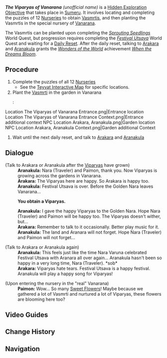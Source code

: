 {{Stub|Verify requirement}}
{{Hidden Exploration Objectives Infobox
|image      = The Viparyas of Vanarana.png
|type       = Unordered
|region     = Sumeru
|area       = 
|loc        = 
|characters = Arakara; Aranakula; Paimon; Traveler
|rewards    = {{Card|Adventure EXP|100}}{{Card|Mora|10,000}}{{Card|Primogem|20}}{{Card|Hero's Wit|2}}{{Card|Viparyas (Furnishing)|1}}
|req        = 
* [[Sprouting Seedlings]] <small>(to start)</small>
* [[Aranyaka]]: Part II - [[Dream Nursery]] <small>(to finish)</small>
|unlocks    = [[Giving Flowers]]
}}
'''''The Viparyas of Vanarana''''' ''(unofficial name)'' is a [[Hidden Exploration Objective]] that takes place in [[Sumeru]]. It involves locating and completing the puzzles of 12 [[Nursery|Nurseries]] to obtain [[Vasmrti]]s, and then planting the Vasmrtis in the special nursery of [[Vanarana]].

The Vasmrtis can be planted upon completing the ''[[Sprouting Seedlings]]'' World Quest, but progression requires completing the ''[[Festival Utsava]]'' World Quest and waiting for a [[Daily Reset]]. After the daily reset, talking to [[Arakara]] and [[Aranakula]] grants the ''[[Wonders of the World]]'' achievement ''[[When the Dreams Bloom]]''.

==Procedure==
#Complete the puzzles of all 12 [[Nursery|Nurseries]]
#*See the [https://webstatic-sea.mihoyo.com/app/ys-map-sea/index.html#/map/2?shown_types=396 Teyvat Interactive Map] for specific locations.
#Plant the [[Vasmrti]] in the garden in Vanarana
#:<gallery>
Location The Viparyas of Vanarana Entrance.png|Entrance location
Location The Viparyas of Vanarana Entrance Context.png|Entrance additional context
NPC Location Arakara, Aranakula.png|Garden location
NPC Location Arakara, Aranakula Context.png|Garden additional Context
</gallery>
#Wait until the next daily reset, and talk to [[Arakara]] and [[Aranakula]]

== Dialogue==
{{Dialogue start}}
;(Talk to Arakara or Aranakula after the [[Viparyas]] have grown)
:'''Aranakula:''' Nara (Traveler) and Paimon, thank you. Now Viparyas is growing across the gardens in Vanarana.
:'''Arakara:''' The Viparyas here are happy. So Arakara is happy too.
:'''Aranakula:''' Festival Utsava is over. Before the Golden Nara leaves Vanarana...

:'''You obtain a Viparyas.'''

:'''Aranakula:''' I gave the happy Viparyas to the Golden Nara. Hope Nara (Traveler) and Paimon will be happy too. The Viparyas doesn't wither, but...
:'''Arakara:''' Remember to talk to it occasionally. Better play music for it.
:'''Aranakula:''' The land and Aranara will not forget. Hope Nara (Traveler) and Paimon will not forget...

;(Talk to Arakara or Aranakula again)
:'''Aranakula:''' This feels just like the time Nara Varuna celebrated Festival Utsava with Aranara all over again... Aranakula hasn't been so happy in a very long time, Nara (Traveler). *sob*
:'''Arakara:''' Viparyas hate tears. Festival Utsava is a happy festival. Aranakula will play a happy song for Viparyas!

;(Upon entering the nursery in the "real" Vanarana)
:'''Paimon:''' Wow... So many [[Sweet Flower]]s! Maybe because we gathered a lot of Vasmrti and nurtured a lot of Viparyas, these flowers are blooming here too?
{{Dialogue end}}

==Video Guides==
{{EVT
|video1   = https://youtu.be/wVWBkQ30bKQ
|caption1 = The Viparyas of Vanarana: When the Dreams Bloom Achievement
}}
==Change History==
{{Change History|3.0}}

==Navigation==
{{Hidden Exploration Objective Navbox|Unordered}}